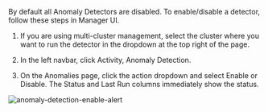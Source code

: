 By default all Anomaly Detectors are disabled. To enable/disable a detector, follow these steps in Manager UI. 

1. If you are using multi-cluster management, select the cluster where you want to run the detector in the dropdown at the top right of the page. 

1. In the left navbar, click Activity, Anomaly Detection.

1. On the Anomalies page, click the action dropdown and select Enable or Disable. 
   The Status and Last Run columns immediately show the status.
  
  ![anomaly-detection-enable-alert](/img/calico-cloud/anomaly-detection-enable-alert.png)

